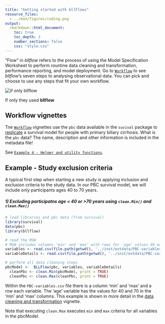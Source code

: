 ```yaml
---
title: "Getting started with bllFlows"
resource_files:
  - ../man/figures/coding.png
output: 
  rmarkdown::html_document:
    toc: true 
    toc_depth: 3
    number_sections: false
    css: "style.css"
---
```

“Flow” in _bllflow_ refers to the process of using the Model Specification Worksheet to perform rountine data cleaning and transformation, performance reporting, and model deployment. Go to [`Workflow`](a_workflow.html) to see _bllflow_'s seven steps to analysing observational data. You can pick and choose to use any steps that 
fit your own workflow.

<div class="image">
  <img src="../man/figures/coding.png" alt="if only bllflow" />
  <div class="img_caption">
  <p>If only they used <b>bllflow</b></p>
  </div>
</div>

## Workflow vignettes
Tne [`Workflow`](a_workflow.html) vignettes use the `pbc` data available in the `suvival` package to [replicate](https://www.ncbi.nlm.nih.gov/pubmed/2737595) a survival model for people with primary biliary cirrhosis.  What is the `pbc` data? The name, description and other information is included in the metadata file! 

See [`Example 4 - Helper and utility functions`](i_helper_functions.html). 

## Example - Study exclusion criteria
A typical first step when starting a new study is applying inclusion and exclusion criteria to the study data. In our PBC survival model, we will include only participants ages 40 to 70 years.

##### 1) Excluding participatns age < 40 or >70 years using `clean.Min()` and `clean.Max()`
```r
# load libraries and pbc data (from survival)
library(survival)
data(pbc)
library(bllflow)

# read the MSW
# MSW includes columns 'min' and 'max' with rows for 'age' values 40 and 70.
variables <- read.csv(file.path(getwd(), '../inst/extdata/PBC-variables.csv'))
variableDetails <- read.csv(file.path(getwd(), '../inst/extdata/PBC-variableDetails.csv'))

# perform all data cleaning steps
pbcModel <-  BLLFlow(pbc, variables, variableDetails)
  cleanPbc <- clean.Min(pbcModel, print = TRUE)
  cleanPbc <- clean.Max(cleanPbc, print = TRUE)
```
Within the `PBC-variables.csv` file there is a column 'min' and 'max' and a row each variable. The 'age' variable has the values for 40 and 70 in the 'min' and 'max' columns. This example is shown in more detail in the [data cleaning and transformation](d_clean_data.html) vignette. 

Note that executing `clean.Max` executes `min` and `max` criteria for all variables in the pbcModel.
